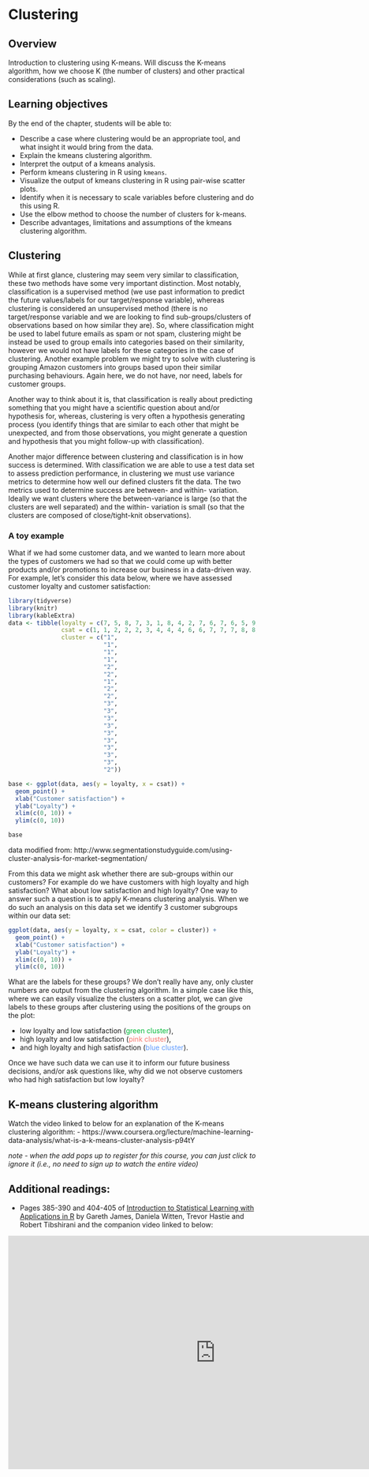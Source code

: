 # Clustering {#clustering}

## Overview 
Introduction to clustering using K-means. Will discuss the K-means algorithm, how we choose K (the number of clusters) and other practical considerations (such as scaling).

## Learning objectives 
By the end of the chapter, students will be able to:

* Describe a case where clustering would be an appropriate tool, and what insight it would bring from the data.
* Explain the kmeans clustering algorithm.
* Interpret the output of a kmeans analysis.
* Perform kmeans clustering in R using `kmeans`.
* Visualize the output of kmeans clustering in R using pair-wise scatter plots.
* Identify when it is necessary to scale variables before clustering and do this using R.
* Use the elbow method to choose the number of clusters for k-means.
* Describe advantages, limitations and assumptions of the kmeans clustering algorithm.

## Clustering
While at first glance, clustering may seem very similar to classification, these two methods have some very important distinction. Most notably, classification is a supervised method (we use past information to predict the future values/labels for our target/response variable), whereas clustering is considered an unsupervised method (there is no target/response variable and we are looking to find sub-groups/clusters of observations based on how similar they are). So, where classification might be used to label future emails as spam or not spam, clustering might be instead be used to group emails into categories based on their similarity, however we would not have labels for these categories in the case of clustering. Another example problem we might try to solve with clustering is grouping Amazon customers into groups based upon their similar purchasing behaviours. Again here, we do not have, nor need, labels for customer groups.

Another way to think about it is, that classification is really about predicting something that you might have a scientific question about and/or hypothesis for, whereas, clustering is very often a hypothesis generating process (you identify things that are similar to each other that might be unexpected, and from those observations, you might generate a question and hypothesis that you might follow-up with classification).

Another major difference between clustering and classification is in how success is determined. With classification we are able to use a test data set to assess prediction performance, in clustering we must use variance metrics to determine how well our defined clusters fit the data. The two metrics used to determine success are between- and within- variation. Ideally we want clusters where the between-variance is large (so that the clusters are well separated) and the within- variation is small (so that the clusters are composed of close/tight-knit observations).

### A toy example

What if we had some customer data, and we wanted to learn more about the types of customers we had so that we could come up with better products and/or promotions to increase our business in a data-driven way. For example, let's consider this data below, where we have assessed customer loyalty and customer satisfaction:

```r
library(tidyverse)
library(knitr)
library(kableExtra)
data <- tibble(loyalty = c(7, 5, 8, 7, 3, 1, 8, 4, 2, 7, 6, 7, 6, 5, 9, 7, 9, 5, 2),
               csat = c(1, 1, 2, 2, 2, 3, 4, 4, 4, 6, 6, 7, 7, 7, 8, 8, 9, 9, 3),
               cluster = c("1",
                           "1",
                           "1",
                           "1",
                           "2",
                           "2",
                           "1",
                           "2",
                           "2",
                           "3",
                           "3",
                           "3",
                           "3",
                           "3",
                           "3",
                           "3",
                           "3",
                           "3", 
                           "2"))
```

```r
base <- ggplot(data, aes(y = loyalty, x = csat)) +
  geom_point() +
  xlab("Customer satisfaction") +
  ylab("Loyalty") +
  xlim(c(0, 10)) +
  ylim(c(0, 10))

base
```

data modified from: http://www.segmentationstudyguide.com/using-cluster-analysis-for-market-segmentation/

From this data we might ask whether there are sub-groups within our customers? For example do we have customers with high loyalty and high satisfaction? What about low satisfaction and high loyalty? One way to answer such a question is to apply K-means clustering analysis. When we do such an analysis on this data set we identify 3 customer subgroups within our data set:

```r
ggplot(data, aes(y = loyalty, x = csat, color = cluster)) +
  geom_point() +
  xlab("Customer satisfaction") +
  ylab("Loyalty") +
  xlim(c(0, 10)) +
  ylim(c(0, 10))
```

What are the labels for these groups? We don't really have any, only cluster numbers are output from the clustering algorithm. In a simple case like this, where we can easily visualize the clusters on a scatter plot, we can give labels to these groups after clustering using the positions of the groups on the plot:

- low loyalty and low satisfaction (<font color="#00BA38">green cluster</font>),
- high loyalty and low satisfaction (<font color="#F8766D">pink cluster</font>), 
- and high loyalty and high satisfaction (<font color="#619CFF">blue cluster</font>).

Once we have such data we can use it to inform our future business decisions, and/or ask questions like, why did we not observe customers who had high satisfaction but low loyalty?

## K-means clustering algorithm

Watch the video linked to below for an explanation of the K-means clustering algorithm:
- https://www.coursera.org/lecture/machine-learning-data-analysis/what-is-a-k-means-cluster-analysis-p94tY

*note - when the add pops up to register for this course, you can just click to ignore it (i.e., no need to sign up to watch the entire video)*

## Additional readings:


- Pages 385-390 and 404-405 of [Introduction to Statistical Learning with Applications in R](http://www-bcf.usc.edu/~gareth/ISL/ISLR%20Seventh%20Printing.pdf) by Gareth James, Daniela Witten, Trevor Hastie and Robert Tibshirani and the companion video linked to below:

<iframe width="840" height="473" src="https://www.youtube.com/embed/aIybuNt9ps4" frameborder="0" allow="accelerometer; autoplay; encrypted-media; gyroscope; picture-in-picture" allowfullscreen></iframe>
